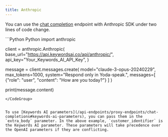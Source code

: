 ```yaml
---
title: Anthropic
---
```


You can use the [chat completion](/api-endpoints/proxy-endpoints/chat-completions.mdx) endpoint with Anthropic SDK under two lines of code change.

<CodeGroup>
```Python Python
import anthropic

client = anthropic.Anthropic(
    base_url="https://api.keywordsai.co/api/anthropic/",
    api_key="Your_Keywords_AI_API_Key",
)

message = client.messages.create(
    model="claude-3-opus-20240229",
    max_tokens=1000,
    system="Respond only in Yoda-speak.",
    messages=[
        {"role": "user", "content": "How are you today?"}
    ]
)

print(message.content)

```
</CodeGroup>


To use [Keywords AI parameters](/api-endpoints/proxy-endpoints/chat-completions#keywords-ai-parameters), you can pass them in the `extra_body` parameter. In the above example, `customer_identifier` is the Keywords AI parameter. These parameters will take precedence over the OpenAI parameters if they are conflicting.


